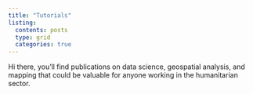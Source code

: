 ```yaml
---
title: "Tutorials"
listing:
  contents: posts
  type: grid
  categories: true
---
```


Hi there, you’ll find publications on data science, geospatial analysis, and mapping that could be valuable for anyone working in the humanitarian sector.


